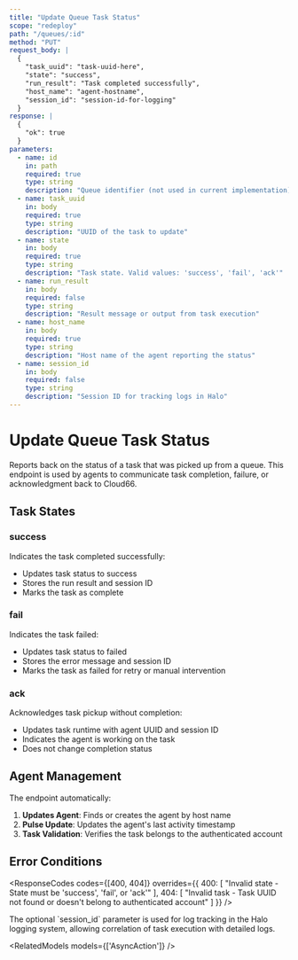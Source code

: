 ```yaml
---
title: "Update Queue Task Status"
scope: "redeploy"
path: "/queues/:id"
method: "PUT"
request_body: |
  {
    "task_uuid": "task-uuid-here",
    "state": "success",
    "run_result": "Task completed successfully",
    "host_name": "agent-hostname",
    "session_id": "session-id-for-logging"
  }
response: |
  {
    "ok": true
  }
parameters:
  - name: id
    in: path
    required: true
    type: string
    description: "Queue identifier (not used in current implementation)"
  - name: task_uuid
    in: body
    required: true
    type: string
    description: "UUID of the task to update"
  - name: state
    in: body
    required: true
    type: string
    description: "Task state. Valid values: 'success', 'fail', 'ack'"
  - name: run_result
    in: body
    required: false
    type: string
    description: "Result message or output from task execution"
  - name: host_name
    in: body
    required: true
    type: string
    description: "Host name of the agent reporting the status"
  - name: session_id
    in: body
    required: false
    type: string
    description: "Session ID for tracking logs in Halo"
---
```


# Update Queue Task Status

Reports back on the status of a task that was picked up from a queue. This endpoint is used by agents to communicate task completion, failure, or acknowledgment back to Cloud66.

## Task States

### success
Indicates the task completed successfully:
- Updates task status to success
- Stores the run result and session ID
- Marks the task as complete

### fail  
Indicates the task failed:
- Updates task status to failed
- Stores the error message and session ID
- Marks the task as failed for retry or manual intervention

### ack
Acknowledges task pickup without completion:
- Updates task runtime with agent UUID and session ID
- Indicates the agent is working on the task
- Does not change completion status

## Agent Management

The endpoint automatically:
1. **Updates Agent**: Finds or creates the agent by host name
2. **Pulse Update**: Updates the agent's last activity timestamp
3. **Task Validation**: Verifies the task belongs to the authenticated account

## Error Conditions

<ResponseCodes 
  codes={[400, 404]} 
  overrides={{
    400: [
      "Invalid state - State must be 'success', 'fail', or 'ack'"
    ],
    404: [
      "Invalid task - Task UUID not found or doesn't belong to authenticated account"
    ]
  }}
/>

<Callout type="info" title="Session Tracking">
The optional `session_id` parameter is used for log tracking in the Halo logging system, allowing correlation of task execution with detailed logs.
</Callout>

<RelatedModels models={['AsyncAction']} />